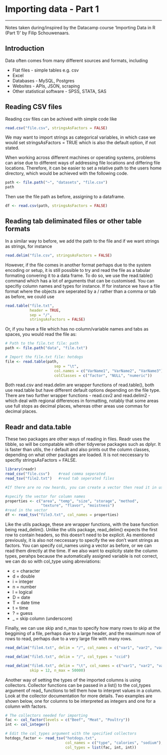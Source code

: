 # Importing data - Part 1
***
Notes taken during/inspired by the Datacamp course 'Importing Data in R (Part 1)' by Filip Schouwenaars.

## Introduction 

Data often comes from many different sources and formats, including

* Flat files - simple tables e.g. csv
* Excel
* Databases - MySQL, Postgres
* Websites - APIs, JSON, scraping
* Other statistical software - SPSS, STATA, SAS

## Reading CSV files

Reading csv files can be achived with simple code like

```r
read.csv("file.csv", stringsAsFactors = FALSE)
```

We may want to import strings as categorical variables, in which case we would set stringsAsFactors = TRUE which is also the default option, if not stated.

When working across different machines or operating systems, problems can arise due to different ways of addressing file locations and differing file locations.  Therefore, it can be easier to set a relative path to the users home directory, which would be achieved with the following code.

```r
path <- file.path("~", "datasets", "file.csv")
path
```

Then use the file path as before, assigning to a dataframe.

```r
df <- read.csv(path, stringsAsFactors = FALSE)
```

## Reading tab deliminated files or other table formats

In a similar way to before, we add the path to the file and if we want strings as strings, for instance

```r
read.delim("file.csv", stringsAsFactors = FALSE)
```

However, if the file comes in another format perhaps due to the system encoding or setup, it is still possible to try and read the file as a tabular formating convering it to a data frame.  To do so, we use the read.table() command which has a lot of arguments that can be customised.  You can specifiy column names and types for instance.  If for instance we have a file format where the objects are seperated by a / rather than a comma or tab as before, we could use

```r
read.table("file.txt",
           header = TRUE,
           sep = "/",
           stringsAsFactors = FALSE)

```

Or, if you have a file which has no column/variable names and tabs as spaces, you would read the file as:

```r
# Path to the file.txt file: path
path <- file.path("data", "file.txt")

# Import the file.txt file: hotdogs
file <- read.table(path, 
                      sep = "\t",                                        # specify seperator - tab in this instance
                      col.names = c("VarName1", "VarName2", "VarName3"), # specifiy variable names
                      colClasses = c("factor", "NULL", "numeric"))       # specify the column/variable classes
```

Both read.csv and read.delim are wrapper functions of read.table(), both use read.table but have different default options depending on the file type.  There are two further wrapper functions - read.csv2 and read.delim2 - which deal with regional differences in formatting, notably that some areas use full stops as decimal places, whereas other areas use commas for decimal places.

## Readr and data.table

These two packages are other ways of reading in files.  Readr uses the tibble, so will be compatable with other tidyverse packages such as dplyr.  It is faster than utils, the r default and also prints out the column classes, depending on what other packages are loaded. It is not neccessary to specifiy stringsAsFactors = FALSE.  

```r
library(readr)
read_csv("file.csv")    #read comma seperated
read_tsv("file2.txt")   #read tab seperated files

#If there are no row heards, you can create a vector then read it in using the col_names argument

#specify the vector for column names
properties <- c("area", "temp", "size", "storage", "method",
                "texture", "flavor", "moistness")
#read in the vector
df <- read_tsv("file3.txt", col_names = properties)

```

Like the utils package, these are wrapper functions, with the base function being read_delim().  Unlike the utils package, read_delim() expects the first row to contain headers, so this doesn't need to be explicit.  As mentioned previously, it is also not neccessary to specify the we don't want strings as factors.  You can specify col_names using a vector as before, or we can read them directly at the time.  If we also want to explicity state the column types, perahps because the automatically assigned variable is not correct, we can do so with col_type using abreviations:

* c = character
* d = double
* i = integer
* n = number
* l = logical
* D = date
* T = date time
* t = time
* ? = guess
* _ = skip column (underscore)

Finally, we can use skip and n_max to specify how many rows to skip at the beggining of a file, perhaps due to a large header, and the maximum now of rows to read, perhaps due to a very large file with many rows. 

```r

read_delim("file4.txt", delim = "/", col_names = c("var1", "var2", "var3"))

read_delim("file5.txt", delim = "/", col_types = "ccid")

read_delim("file6.txt", delim = "\t", col_names = c("var1", "var2", "var3"), 
           skip = 12, n_max = 50000)
```

Another way of setting the types of the imported columns is using collectors. Collector functions can be passed in a list() to the col_types argument of read_ functions to tell them how to interpret values in a column.  Look at the collector documentation for more details.  Two examples are shown below, one for columns to be interpreted as integers and one for a column with factors.

```r
# The collectors needed for importing
fac <- col_factor(levels = c("Beef", "Meat", "Poultry"))
int <- col_integer()

# Edit the col_types argument with the specified collectors
hotdogs_factor <- read_tsv("hotdogs.txt",
                           col_names = c("type", "calories", "sodium"),
                           col_types = list(fac, int, int))

```

